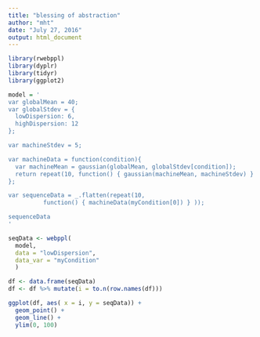 ```yaml
---
title: "blessing of abstraction"
author: "mht"
date: "July 27, 2016"
output: html_document
---
```



```r
library(rwebppl)
library(dyplr)
library(tidyr)
library(ggplot2)
```

```r
model = '
var globalMean = 40;
var globalStdev = {
  lowDispersion: 6,
  highDispersion: 12
};

var machineStdev = 5;

var machineData = function(condition){
  var machineMean = gaussian(globalMean, globalStdev[condition]);
  return repeat(10, function() { gaussian(machineMean, machineStdev) } );
};

var sequenceData = _.flatten(repeat(10, 
          function() { machineData(myCondition[0]) } ));

sequenceData
'

seqData <- webppl(
  model, 
  data = "lowDispersion", 
  data_var = "myCondition"
  )
```


```r
df <- data.frame(seqData)
df <- df %>% mutate(i = to.n(row.names(df)))

ggplot(df, aes( x = i, y = seqData)) +
  geom_point() + 
  geom_line() + 
  ylim(0, 100)

```